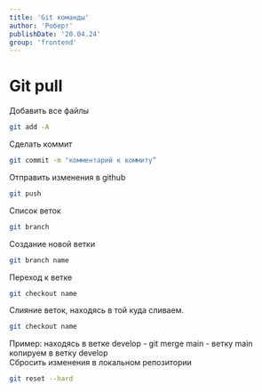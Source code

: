 ```yaml
---
title: 'Git команды'
author: 'Роберт'
publishDate: '20.04.24'
group: 'frontend'
---
```


# Git pull

<div className="mb-0">Добавить все файлы</div>

```bash
git add -A
```

<div className="mb-0">Сделать коммит</div>

```bash
git commit -m "комментарий к коммиту”
```

<div className="mb-0">Отправить изменения в github</div>

```bash
git push
```

<div className="mb-0">Cписок веток</div>

```bash
git branch
```

<div className="mb-0">Создание новой ветки</div>

```bash
git branch name
```

<div className="mb-0">Переход к ветке</div>

```bash
git checkout name
```

<div className="mb-0">Слияние веток, находясь в той куда сливаем.</div>

```bash
git checkout name
```

<div className="text-rose-900">
  Пример: находясь в ветке develop - git merge main - ветку main копируем в
  ветку develop
</div>

<div className="mb-0">Сбросить изменения в локальном репозитории</div>

```bash
git reset --hard
```

